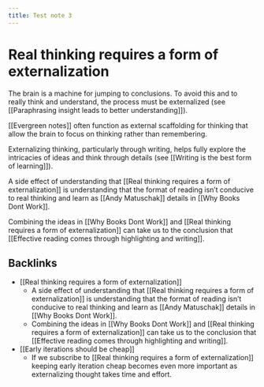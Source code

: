 ```yaml
---
title: Test note 3
---
```


# Real thinking requires a form of externalization

The brain is a machine for jumping to conclusions. To avoid this and to really think and understand, the process must be externalized (see [[Paraphrasing insight leads to better understanding]]).

[[Evergreen notes]] often function as external scaffolding for thinking that allow the brain to focus on thinking rather than remembering.

Externalizing thinking, particularly through writing, helps fully explore the intricacies of ideas and think through details (see [[Writing is the best form of learning]]).

A side effect of understanding that [[Real thinking requires a form of externalization]] is understanding that the format of reading isn’t conducive to real thinking and learn as [[Andy Matuschak]] details in [[Why Books Dont Work]].

Combining the ideas in [[Why Books Dont Work]] and [[Real thinking requires a form of externalization]] can take us to the conclusion that [[Effective reading comes through highlighting and writing]].

## Backlinks

- [[Real thinking requires a form of externalization]]
  - A side effect of understanding that [[Real thinking requires a form of externalization]] is understanding that the format of reading isn’t conducive to real thinking and learn as [[Andy Matuschak]] details in [[Why Books Dont Work]].
  - Combining the ideas in [[Why Books Dont Work]] and [[Real thinking requires a form of externalization]] can take us to the conclusion that [[Effective reading comes through highlighting and writing]].
- [[Early iterations should be cheap]]
  - If we subscribe to [[Real thinking requires a form of externalization]] keeping early iteration cheap becomes even more important as externalizing thought takes time and effort.
